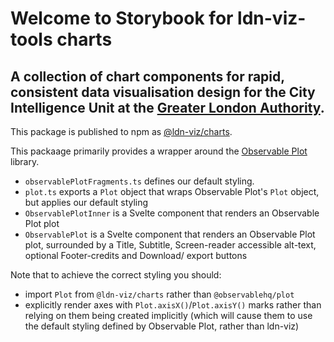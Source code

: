 
<Meta title="Charts/Introduction" />

# Welcome to Storybook for ldn-viz-tools charts

## A collection of chart components for rapid, consistent data visualisation design for the City Intelligence Unit at the [Greater London Authority](https://www.london.gov.uk).

This package is published to npm as [@ldn-viz/charts](https://www.npmjs.com/package/@ldn-viz/ui).

This packaage primarily provides a wrapper around the [Observable Plot](https://observablehq.com/plot/) library.

- `observablePlotFragments.ts` defines our default styling.
- `plot.ts` exports a `Plot` object that wraps Observable Plot's `Plot` object, but applies our default styling
- `ObservablePlotInner` is a Svelte component that renders an Observable Plot plot
- `ObservablePlot` is a Svelte component that renders an Observable Plot plot, surrounded by a Title, Subtitle, Screen-reader accessible alt-text, optional Footer-credits and Download/ export buttons

Note that to achieve the correct styling you should:

- import `Plot` from `@ldn-viz/charts` rather than `@observablehq/plot`
- explicitly render axes with `Plot.axisX()`/`Plot.axisY()` marks rather than relying on them being created implicitly (which will cause them to use the default styling defined by Observable Plot, rather than ldn-viz)

